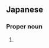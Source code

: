 ==Japanese==
{{ja-kanjitab|みず|もと}}

===Proper noun===
{{ja-pos|proper|みずもと}}

# {{surname|lang=ja|sort=みずもと}}